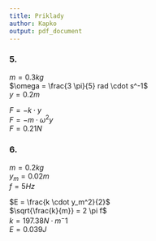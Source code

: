 ```yaml
---
title: Priklady
author: Kapko
output: pdf_document
---
```


### 5.
$m = 0.3 kg$ \
$\omega = \frac{3 \pi}{5} rad \cdot s^-1$ \
$y = 0.2 m$ \

$F = -k \cdot y$ \
$F = -m \cdot \omega^2 y$ \
$F = 0.21 N$ \

### 6. 
$m = 0.2 kg$ \
$y_m = 0.02 m$ \
$f = 5 Hz$ \

$E = \frac{k \cdot y_m^2}{2}$ \
$\sqrt{\frac{k}{m}} = 2 \pi f$ \
$k = 197.38 N \cdot m^-1$ \
$E = 0.039 J$ \
